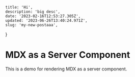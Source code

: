 	title: 'Hi',
	description: 'big desc',
	date: '2023-02-16T12:53:27.305Z',
	updated: '2023-06-26T13:40:24.971Z',
	slug: 'my-new-postaaa',
}

# MDX as a Server Component

This is a demo for rendering MDX as a server component.
